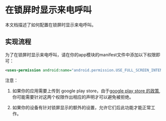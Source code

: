 # 在锁屏时显示来电呼叫


本文档描述了如何配置在锁屏时显示来电呼叫。


## 实现流程

为了在锁屏时显示来电呼叫，请在你的app模块的manifest文件中添加以下权限即可：
```xml
<uses-permission android:name="android.permission.USE_FULL_SCREEN_INTENT" />
```

注意：
1. 如果你的应用需要上传到 google play store，由于[google play store 的政策](https://support.google.com/googleplay/android-developer/answer/13392821?hl=en),你可能需要针对这两个权限作出相应的声明才可以避免被拒绝。

2. 如果你的设备有针对锁屏显示的额外的设置，允许它们后此功能才能正常工作。
